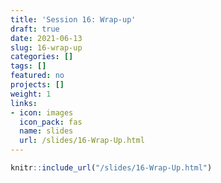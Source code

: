 ```yaml
---
title: 'Session 16: Wrap-up'
draft: true
date: 2021-06-13
slug: 16-wrap-up
categories: []
tags: []
featured: no
projects: []
weight: 1
links:
- icon: images
  icon_pack: fas
  name: slides
  url: /slides/16-Wrap-Up.html
---
```


```r
knitr::include_url("/slides/16-Wrap-Up.html")
```
